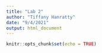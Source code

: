 ```yaml
---
title: "Lab 2"
author: "Tiffany Hanratty"
date: "9/4/2021"
output: html_document
---
```


```r
knitr::opts_chunk$set(echo = TRUE)
```

